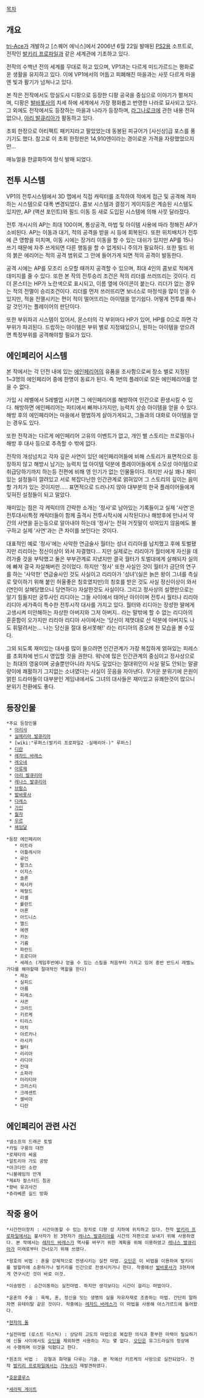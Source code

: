 [[목차]]

== 개요 ==
[[tri-Ace]]가 개발하고 [스퀘어 에닉스]에서 2006년 6월 22일 발매된 [[PS2]]용 소프트로, 전작인 [[발키리 프로파일]]과 같은 세계관에 기초하고 있다.

전작의 수백년 전의 세계를 무대로 하고 있으며, VP1과는 다르게 미드가르드는 평화로운 생활을 유지하고 있다. 이에 VP1에서의 어둡고 피폐해진 마을과는 사뭇 다르게 마을엔 빛과 활기가 넘쳐나고 있다.

본 작은 전작에서도 망실도시 디팡으로 등장한 디팡 공국을 중심으로 이야기가 펼쳐지며, 디팡은 [[발바롯사]]의 치세 하에 세계에서 가장 평화롭고 번영한 나라로 묘사되고 있다. 그 외에도 전작에서도 등장하는 마을과 나라가 등장하며, [[라그나로크]]에 관한 내용 전혀 없으나, [[아리 발큐리아]]가 활동하고 있다.

초회 한정으로 아티펙트 패키지라고 팔았었는데 동봉된 피규어가 [사신상]급 포스를 풍기기도 했다. 참고로 이 초회 한정판은 14,910엔이라는 경이로운 가격을 자랑했었으지만...

매뉴얼을 한글화하여 정식 발매 되었다.
== 전투 시스템 ==
VP1의 전투시스템에서 3D 맵에서 직접 캐릭터를 조작하여 적에게 접근 및 공격해 격파하는 시스템으로 대폭 변경되었다. 콤보 시스템과 결정기 게이지등은 계승된 시스템도 있지만, AP (액션 포인트)와 필드 이동 등 새로 도입된 시스템에 의해 사뭇 달라졌다.

전투 개시시의 AP는 최대 100이며, 통상공격, 마법 및 아이템 사용에 따라 정해진 AP가 소비된다. AP는 이동과 대기, 적의 공격을 받을 시 등에 회복된다.
또한 위치배치가 전투에 큰 영향을 미치며, 이동 시에는 장거리 이동을 할 수 있는 대쉬가 있지만 AP를 15나 쓰기 때문에 자주 쓰게되면 다른 행동을 할 수 없게되니 주의가 필요하다.
또한 필드 위의 붉은 에리어는 적의 공격 범위로 그 안에 들어가게 되면 적의 공격이 발동한다.

공격 시에는 AP를 모조리 소모할 때까지 공격할 수 있으며, 최대 4인의 콤보로 적에게 데미지를 줄 수 있다.
또한 본 작의 전투승리 조건은 적의 리더를 쓰러뜨리는 것이다. 리더 몬스터는 HP가 노란색으로 표시되고, 이름 옆에 아이콘이 붙는다. 리더가 없는 경우는 적의 전멸이 승리조건이다.
리더를 먼저 쓰러뜨리면 보너스로 마정석을 많이 얻을 수 있지만, 적을 전멸시키는 편이 적이 떨어뜨리는 아이템을 얻기쉽다. 어떻게 전투를 해나갈 것인가는 플레이어의 판단이다.

또한 부위파괴 시스템이 있어서, 몬스터의 각 부위마다 HP가 있어, HP를 0으로 하면 각 부위가 파괴된다. 드랍하는 아이템은 부위 별로 지정돼있으니, 원하는 아이템을 얻으려면 특정부위를 공격해야할 필요가 있다.

== 에인페리어 시스템 ==
본 작에서는 각 던전 내에 있는 [[에인페리어]]의 유품을 조사함으로써 장소 별로 지정된 1~3명의 에인페리어 중에 한명이 동료가 된다. 즉 1번의 플레이로 모든 에인페리어를 얻을 수 없다.

가입 시 레벨에서 5레벨업 시키면 그 에인페리어를 해방하여 인간으로 환생시킬 수 있다. 해방하면 에인페리어는 파티에서 빠져나가지만, 능력치 상승 아이템을 얻을 수 있다. 해방 후의 에인페리어는 마을에서 평범하게 살아가게되고, 그들과의 대화로 아이템을 얻는 경우도 있다.

또한 전작과는 다르게 에인페리어 고유의 이벤트가 없고, 개인 별 스토리는 프로필이나 해방 후 대사 등으로 추측할 수 밖에 없다.

전작의 개성넘치고 각자 깊은 사연이 있던 에인페리어들에 비해 스토리가 표면적으로 등장하지 않고 해방시 남기는 능력치 업 아이템 덕분에 플레이어들에게 소모성 아이템으로 취급당하기까지 하는등 전편에 비해 영 인기가 없는 인물들이다. 하지만 사실 꽤나 재미있는 설정들이 깔려있고 서로 복잡다난한 인간관계로 얽혀있어 그 스토리의 깊이는 음미할 가치가 있는 것이지만..... 표면적으로 드러나지 않아 대부분의 한국 플레이어들에게 잊혀진 설정들이 되고 말았다.

재미있는 점은 각 캐릭터의 간략한 소개는 '정사'로 남아있는 기록들이고 실제 '사연'은 전투대사(특정 캐릭터들이 함께 출격시 전투시작시에 시작된다)나 해방후에 만나서 약간의 사연을 듣는등으로 알아내야 하는데 '정사'는 전혀 거짓말이 섞여있지 않음에도 불구하고 실제 '사연'과는 큰 차이를 보인다는 것이다. 

대표적인 예로 '정사'에는 사악한 연금술사 월터는 성녀 리리아를 납치했고 후에 토벌됐지만 리리아는 정신이상이 와서 자결했다... 지만 실제로는 리리아가 월터에게 자신을 데려가줄 것을 부탁했고 둘은 부부관계로 지냈지만 결국 월터가 토벌대에게 살해되자 실의에 빠져 결국 자살해버린 것이었다. 하지만 '정사' 또한 사실인 것이 월터가 금단의 연구를 하는 '사악한' 연금술사인 것도 사실이고 리리아가 '성녀'(실은 늙은 왕이 그녀를 측실로 맞이하기 위해 붙인 허울좋은 칭호였지만)의 칭호를 받은 것도 사실 정신이상이 와서(연인이 살해당했으니 당연하다) 자살한것도 사실이다. 그리고 정사상의 설명만으로는 알기 힘들지만 궁투사인 리디아는 그들 사이에서 태어난 아이이며 전투시 월터나 리리아 리디아 세가족이 특수한 전투시작 대사를 가지고 있다. 월터와 리디아는 장성한 딸에게 고생시켜 미안해하는 자상한 아버지와 그저 아버지.. 라는 말밖에 할 수 없는 리디아의 훈훈함이 오가지만 리리아 리디아 사이에서는 '당신이 제멋대로 산 덕분에 아버지도 나도 휘말려서는... 나는 당신을 절대 용서못해!' 라는 리디아의 증오에 찬 모습을 볼 수있다. 

그외 되도록 재미있는 대사를 많이 들으려면 인간관계가 가장 복잡하게 얽혀있는 피레스를 초회차에 반드시 영입할 것을 권한다. 워낙에 많은 인간관계의 중심이고 정사상으로는 최대의 영웅이며 궁술뿐만아니라 지식도 깊었다는 절대위인이 사실 말도 안되는 말괄량이에 쾌활하기 그지없는 소녀였다는 사실이 웃음을 자아낸다. 무거운 분위기에 은원이 얽힌 드라마들이 대부분인 게임내에서도 그녀의 대사들은 재미있고 유쾌한것이 많으니 분위기 전환에도 좋다.
== 등장인물 ==

 *주요 등장인물
  * [[아리샤]]
  * [[실메리아 발큐리아]]
  * [wiki:"루퍼스(발키리 프로파일2 -실메리아-)" 루퍼스] 
  * [[디란]]
  * [[레자드 바레스]]
  * [[레오네]]
  * [[아류제]]
  * [[아리 발큐리아]]
  * [[레나스 발큐리아]]
  * [[브람스]]
  * [[발바롯사]]
  * [[다레스]]
  * [[가인]]
  * [[월자]]
  * [[우르]]
  * [[헤임달]]

 *등장 에인페리어
    * 미트라
    * 아틀레시아
    * 루인
    * 팔크스
    * 이지스
    * 솔론
    * 제시카
    * 제랄드
    * 리셸
    * 롤란드
    * 아론
    * 아드니스
    * 엘드
    * 에렌
    * 카논
    * 기름
    * 파란드
    * 프로디아
    * 세레스 (게임후반에나 얻을 수 있는 스킬을 처음부터 가지고 있어 중반 반드시 레벨노가다를 해야할때 절대적인 역할을 한다)
    * 제논
    * 실피드
    * 아름
    * 피레스
    * 샤콘
    * 크라드
    * 키르케
    * 티리스
    * 마치
    * 아르카나
    * 라시카
    * 월터
    * 리리아
    * 리디아
    * 잔데
    * 소파라
    * 미리티아
    * 크리스티
    * 크레센트
    * 셀비아
    * 디란

== 에인페리어 관련 사건 ==
 *넬소프의 드래곤 토벌 
 *카밀 구릉의 대전
 *로제타의 싸움
 *알트리아 가도 공방
 *아크다인 소란
 *니블헤임의 안개
 *제4차 칼스터드 침공
 *왕비 유괴사건
 *쥬라베른 길드 방화

== 작중 용어 ==
 *시간전이장치 : 시간이동할 수 있는 장치로 디팡 성 지하에 위치하고 있다. 전작 [[발키리 프로파일]]에서는 불사자가 된 3현자가 [[레나스 발큐리아]]를 시간의 저편으로 보내기 위해 사용하였다. 본 작에서는 [[레자드 바레스]]가 역사를 바꾸기 위한 계획을 위해 이용하였고 [[레나스 발큐리아]]가 미래로부터 건너오기 위해 쓰였다.

 *왕호의 비법 : 혼을 강제적으로 전생시키는 실전 마법. [[오딘]]은 이 비법을 이용하여 발키리를 발할라에 소환하거나 발키리를 인간으로 전생시키거나 한다. 작중에선 [[발바롯사]]가 3현자에게 연구시킨 것이 바로 이것.

 *이송방진 : 순간이동하는 실전마법. 하지만 생각보다는 시간이 걸리는 마법이다.

 *윤혼의 주술 : 육체, 혼, 정신을 잇는 생명의 실을 자유자재로 조종하는 마법. 간단히 말하자면 유테이탈 같은 것이다. 작중에는 [[레자드 바레스]]가 이 마법을 사용해 아스가르드에 들어왔다.

 *[[현자의 돌]]

 *실전마법 (로스트 미스틱) : 상당히 고도의 마법으로 복잡한 의식과 풍부한 마력이 필요하기에 신들 사이에서도 [[오딘]]을 제외하면 사용하는 자는 몇 없다. [[오딘]]은 유그드라실의 정상에서 수행하며 이것을 익혔다고 한다.

 *원초의 비법 :  강철과 화약을 다루는 기술. 본 작에선 키르케의 사망으로 실전되었다. 전작 [[발키리 프로파일]]에서는 [[가놋사]]가 재발견하였다.

 *[[호문클루스]]

 *[[세라픽 게이트]]
